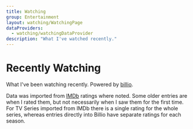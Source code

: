 ```yaml
---
title: Watching
group: Entertainment
layout: watching/WatchingPage
dataProviders:
  - watching/watchingDataProvider
description: "What I've watched recently."
---
```



# Recently Watching

What I've been watching recently. Powered by [billio](https://github.com/mjwbenton/billio).

Data was imported from [IMDb](https://www.imdb.com) ratings where noted. Some older entries are when I rated them, but not necessarily when I saw them for the first time. For TV Series imported from IMDb there is a single rating for the whole series, whereas entries directly into Billio have separate ratings for each season.

<RecentlyWatched />
